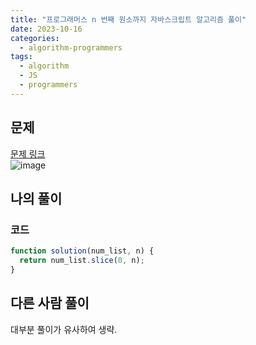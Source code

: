 ```yaml
---
title: "프로그래머스 n 번째 원소까지 자바스크립트 알고리즘 풀이"
date: 2023-10-16
categories:
  - algorithm-programmers
tags:
  - algorithm
  - JS
  - programmers
---
```


## 문제

[문제 링크](https://school.programmers.co.kr/learn/courses/30/lessons/181889)  
![image](https://github.com/makepin2r/TIL/assets/39889583/b06788d0-3397-4149-aa93-0c4dee2b7db1)

## 나의 풀이

### 코드

```javascript
function solution(num_list, n) {
  return num_list.slice(0, n);
}
```

## 다른 사람 풀이

대부분 풀이가 유사하여 생략.
